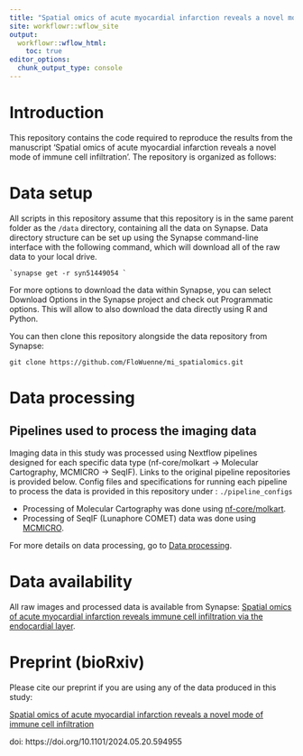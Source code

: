 ```yaml
---
title: "Spatial omics of acute myocardial infarction reveals a novel mode of immune cell infiltration"
site: workflowr::wflow_site
output:
  workflowr::wflow_html:
    toc: true
editor_options:
  chunk_output_type: console
---
```


# Introduction

This repository contains the code required to reproduce the results from the manuscript 'Spatial omics of acute myocardial infarction reveals a novel mode of immune cell infiltration'. The repository is organized as follows:

# Data setup

All scripts in this repository assume that this repository is in the same parent folder as the `/data` directory, containing all the data on Synapse. Data directory structure can be set up using the Synapse command-line interface with the following command, which will download all of the raw data to your local drive.

```         
`synapse get -r syn51449054 `
```

For more options to download the data within Synapse, you can select Download Options in the Synapse project and check out Programmatic options. This will allow to also download the data directly using R and Python.

You can then clone this repository alongside the data repository from Synapse:

```         
git clone https://github.com/FloWuenne/mi_spatialomics.git
```

# Data processing

## Pipelines used to process the imaging data

Imaging data in this study was processed using Nextflow pipelines designed for each specific data type (nf-core/molkart -> Molecular Cartography, MCMICRO -> SeqIF). Links to the original pipeline repositories is provided below. Config files and specifications for running each pipeline to process the data is provided in this repository under : `./pipeline_configs`

-   Processing of Molecular Cartography was done using [nf-core/molkart](https://nf-co.re/molkart).
-   Processing of SeqIF (Lunaphore COMET) data was done using [MCMICRO](https://mcmicro.org/).

For more details on data processing, go to [Data processing](./analysis/data_processing.Rmd).

# Data availability

All raw images and processed data is available from Synapse: [Spatial omics of acute myocardial infarction reveals immune cell infiltration via the endocardial layer](https://www.synapse.org/#!Synapse:syn51449054/wiki/622109).

# Preprint (bioRxiv)

Please cite our preprint if you are using any of the data produced in this study:
  
[Spatial omics of acute myocardial infarction reveals a novel mode of immune cell infiltration](https://www.biorxiv.org/content/10.1101/2024.05.20.594955v1.abstract)

doi: https://doi.org/10.1101/2024.05.20.594955
